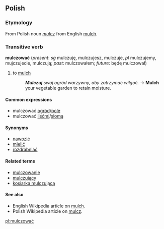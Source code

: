 ==Polish==

===Etymology===
From Polish noun ''[[mulcz]]'' from English [[mulch]].

===Transitive verb===
'''mulczować''' (''present'': ''sg'' mulczuję, mulczujesz, mulczuje, ''pl'' mulczujemy, mujczujecie, mulczują; ''past'': mulczowałem; ''future'': będę mulczował)

# to [[mulch]]
#:'''''Mulczuj''' swój ogród warzywny, aby zatrzymać wilgoć.'' → '''Mulch''' your vegetable garden to retain moisture.

====Common expressions====
*mulczować [[ogród]]/[[pole]]
*mulczować [[liść]]mi/[[słoma|słomą]]

====Synonyms====
*[[nawozić]]
*[[mielić]]
*[[rozdrabniać]]

====Related terms====
*[[mulczowanie]]
*[[mulczujący]]
*[[kosiarka mulczująca]]

====See also====
*English Wikipedia article on [[w:mulch|mulch]].
*Polish Wikipedia article on [[:w:pl:mulcz|mulcz]].

[[pl:mulczować]]
